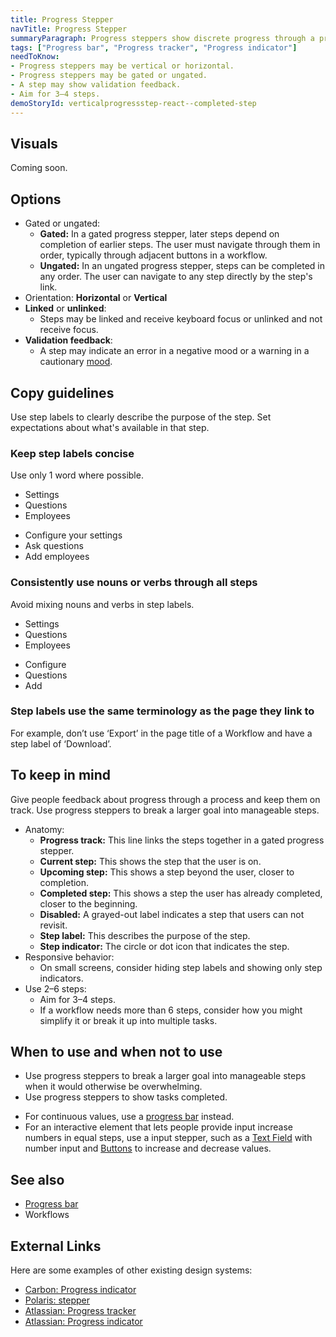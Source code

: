 ```yaml
---
title: Progress Stepper
navTitle: Progress Stepper
summaryParagraph: Progress steppers show discrete progress through a process, such as numbers 1–4. They show how much progress is complete and how much remains, divided into equal steps.
tags: ["Progress bar", "Progress tracker", "Progress indicator"]
needToKnow:
- Progress steppers may be vertical or horizontal.
- Progress steppers may be gated or ungated.
- A step may show validation feedback.
- Aim for 3–4 steps.
demoStoryId: verticalprogressstep-react--completed-step
---
```




## Visuals

Coming soon.

## Options

- Gated or ungated:
    - **Gated:** In a gated progress stepper, later steps depend on completion of earlier steps. The user must navigate through them in order, typically through adjacent buttons in a workflow.
    - **Ungated:** In an ungated progress stepper, steps can be completed in any order. The user can navigate to any step directly by the step's link.
- Orientation: **Horizontal** or **Vertical**
- **Linked** or **unlinked**:
    - Steps may be linked and receive keyboard focus or unlinked and not receive focus.
- **Validation feedback**:
    - A step may indicate an error in a negative mood or a warning in a cautionary [mood](/guidelines/mood).

## Copy guidelines

Use step labels to clearly describe the purpose of the step. Set expectations about what's available in that step.

### Keep step labels concise

Use only 1 word where possible.

<DoAndDontContainer>
<Do>

- Settings
- Questions
- Employees

</Do>

<Dont>

- Configure your settings
- Ask questions
- Add employees

</Dont>
</DoAndDontContainer>

### Consistently use nouns or verbs through all steps

Avoid mixing nouns and verbs in step labels.

<DoAndDontContainer>
<Do>

- Settings
- Questions
- Employees

</Do>

<Dont>

- Configure
- Questions
- Add

</Dont>
</DoAndDontContainer>

### Step labels use the same terminology as the page they link to

For example, don’t use ‘Export’ in the page title of a Workflow and have a step label of ‘Download’.

## To keep in mind

Give people feedback about progress through a process and keep them on track. Use progress steppers to break a larger goal into manageable steps.

- Anatomy:
    - **Progress track:** This line links the steps together in a gated progress stepper.
    - **Current step:** This shows the step that the user is on.
    - **Upcoming step:** This shows a step beyond the user, closer to completion.
    - **Completed step:** This shows a step the user has already completed, closer to the beginning.
    - **Disabled:** A grayed-out label indicates a step that users can not revisit.
    - **Step label:** This describes the purpose of the step.
    - **Step indicator:** The circle or dot icon that indicates the step.
- Responsive behavior:
    - On small screens, consider hiding step labels and showing only step indicators.
- Use 2–6 steps:
    - Aim for 3–4 steps.
    - If a workflow needs more than 6 steps, consider how you might simplify it or break it up into multiple tasks.

## When to use and when not to use

<WhenToUseAndWhenNotToUse>
<WhenToUse>

- Use progress steppers to break a larger goal into manageable steps when it would otherwise be overwhelming.
- Use progress steppers to show tasks completed.

</WhenToUse>
<WhenNotToUse>

- For continuous values, use a [progress bar](/component/progress-bar) instead.
- For an interactive element that lets people provide input increase numbers in equal steps, use a input stepper, such as a [Text Field](/components/text-field) with number input and [Buttons](/components/button) to increase and decrease values.

</WhenNotToUse>
</WhenToUseAndWhenNotToUse>

## See also

- [Progress bar](/components/progress-bar)
- Workflows

## External Links

Here are some examples of other existing design systems:

- [Carbon: Progress indicator](https://www.carbondesignsystem.com/components/progress-indicator/usage)
- [Polaris: stepper](https://polaris.shopify.com/components/forms/stepper#navigation)
- [Atlassian: Progress tracker](https://www.atlassian.design/guidelines/product/components/progress-tracker)
- [Atlassian: Progress indicator](https://www.atlassian.design/guidelines/product/components/progress-indicators)

